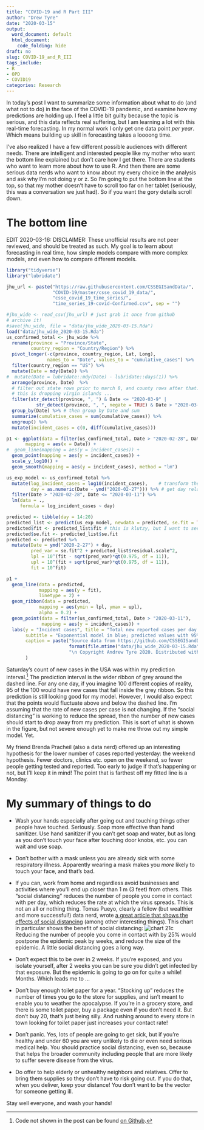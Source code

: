 ```yaml
---
title: "COVID-19 and R Part III"
author: "Drew Tyre"
date: "2020-03-15"
output:
  word_document: default
  html_document:
    code_folding: hide
draft: no
slug: COVID-19_and_R_III
tags_include:
- R
- OPD
- COVID19
categories: Research
---
```


In today's post I want to summarize some information about what to do (and what not to do)
in the face of the COVID-19 pandemic, and examine how my predictions are holding up.
I feel a little bit guilty because the topic is serious, and this data reflects 
real suffering, but I am learning a lot with this real-time forecasting. In my
normal work I only get one data point *per year*. Which means building up skill
in forecasting takes a loooong time. 

I've also realized I have a few different possible audiences with different needs.
There are intelligent and interested people like my mother who want the bottom line
explained but don't care how I get there. There are students who want to learn 
more about how to use R. And then there are some serious data nerds who want to
know about my every choice in the analysis and ask why I'm not doing y or z. So
I'm going to put the bottom line at the top, so that my mother doesn't have to 
scroll too far on her tablet (seriously, this was a conversation we just had).
So if you want the gory details scroll down.

# The bottom line

EDIT 2020-03-16: DISCLAIMER: These unofficial results are not peer reviewed, and should be
treated as such. My goal is to learn about forecasting in real time, 
how simple models compare with more complex models, and even how to compare
different models.

```r
library("tidyverse")
library("lubridate")

jhu_url <- paste("https://raw.githubusercontent.com/CSSEGISandData/", 
                 "COVID-19/master/csse_covid_19_data/", 
                 "csse_covid_19_time_series/", 
                 "time_series_19-covid-Confirmed.csv", sep = "")

#jhu_wide <- read_csv(jhu_url) # just grab it once from github
# archive it! 
#save(jhu_wide, file = "data/jhu_wide_2020-03-15.Rda")
load("data/jhu_wide_2020-03-15.Rda")
us_confirmed_total <- jhu_wide %>% 
  rename(province = "Province/State", 
         country_region = "Country/Region") %>% 
  pivot_longer(-c(province, country_region, Lat, Long), 
               names_to = "Date", values_to = "cumulative_cases") %>% 
  filter(country_region == "US") %>% 
  mutate(Date = mdy(Date)) %>% 
#  mutate(Date = lubridate::mdy(Date) - lubridate::days(1)) %>% 
  arrange(province, Date)  %>% 
  # filter out state rows prior to march 8, and county rows after that. 
  # this is dropping virgin islands ... 
  filter(str_detect(province, ", ") & Date <= "2020-03-9" |
           str_detect(province, ", ", negate = TRUE) & Date > "2020-03-9") %>% 
  group_by(Date) %>% # then group by Date and sum
  summarize(cumulative_cases = sum(cumulative_cases)) %>% 
  ungroup() %>% 
  mutate(incident_cases = c(0, diff(cumulative_cases)))

p1 <- ggplot(data = filter(us_confirmed_total, Date > "2020-02-28", Date <= "2020-03-11"),
       mapping = aes(x = Date)) + 
#  geom_line(mapping = aes(y = incident_cases)) + 
  geom_point(mapping = aes(y = incident_cases)) + 
  scale_y_log10() + 
  geom_smooth(mapping = aes(y = incident_cases), method = "lm")

us_exp_model <- us_confirmed_total %>% 
  mutate(log_incident_cases = log10(incident_cases),    # transform the data
         day = as.numeric(Date - ymd("2020-02-27"))) %>% # get day relative to Feb 27
  filter(Date > "2020-02-28", Date <= "2020-03-11") %>% 
  lm(data = .,
     formula = log_incident_cases ~ day) 

predicted <- tibble(day = 14:20)
predicted_list <- predict(us_exp_model, newdata = predicted, se.fit = TRUE)
predicted$fit <- predicted_list$fit # this is klutzy, but I want to see the answer! 
predicted$se.fit <- predicted_list$se.fit
predicted <- predicted %>% 
  mutate(Date = ymd("2020-2-27") + day,
         pred_var = se.fit^2 + predicted_list$residual.scale^2,
         lpl = 10^(fit - sqrt(pred_var)*qt(0.975, df = 11)),
         upl = 10^(fit + sqrt(pred_var)*qt(0.975, df = 11)),
         fit = 10^fit)

p1 + 
  geom_line(data = predicted,
            mapping = aes(y = fit),
            linetype = 2) +
  geom_ribbon(data = predicted,
            mapping = aes(ymin = lpl, ymax = upl),
            alpha = 0.2) +
  geom_point(data = filter(us_confirmed_total, Date > "2020-03-11"),
             mapping = aes(y = incident_cases)) +
  labs(y = "Incident cases", title = "Total new reported cases per day in the USA",
       subtitle = "Exponential model in blue; predicted values with 95% prediction intervals with dashed line.",
       caption = paste("Source data from https://github.com/CSSEGISandData/COVID-19 downloaded ",
                       format(file.mtime("data/jhu_wide_2020-03-15.Rda"), usetz = TRUE),
                       "\n Copyright Andrew Tyre 2020. Distributed with MIT License.")
       )
```

Saturday's count of new cases in the USA was within my prediction interval.[^1]
The prediction interval is the wider ribbon of grey around
the dashed line. For any one day, if you imagine 100 different
copies of reality, 95 of the 100 would have new cases that fall
inside the grey ribbon. So this prediction is still
looking good for my model. However, I would also
expect that the points would fluctuate above and below
the dashed line. I'm assuming that the rate of
new cases per case is not changing. If the "social distancing"
is working to reduce the spread, then the number of new cases
should start to drop away from my prediction. This is sort of
what is shown in the figure, but not severe enough yet
to make me throw out my simple model. Yet.

My friend Brenda Pracheil (also a data nerd) offered up an interesting 
hypothesis for the lower number of cases reported yesterday: the weekend hypothesis. 
Fewer doctors, clinics etc. open on the weekend, so fewer people getting tested and 
reported. Too early to judge if that's happening or not, but I'll keep
it in mind! The point that is farthest off my fitted line is a Monday. 

# My summary of things to do

- Wash your hands especially after going out and touching things other people have touched. 
Seriously. Soap more effective than hand sanitizer. Use hand sanitizer if you can't get
soap and water, but as long as you don't touch your face after touching door knobs, etc. 
you can wait and use soap. 

- Don't bother with a mask unless you are already sick with some respiratory illness. Apparently
wearing a mask makes you *more* likely to touch your face, and that's bad. 

- If you can, work from home and regardless avoid businesses and activities where you'll end up closer 
than 1 m (3 feet) from others. This "social distancing" reduces the number of people you
come in contact with per day, which reduces the rate at which the virus spreads. This is 
not an all or nothing thing. Tomas Pueyo, clearly a fellow (but wealthier and more successful!) data nerd,
wrote [a great article that shows the effects of social distancing](https://medium.com/@tomaspueyo/coronavirus-act-today-or-people-will-die-f4d3d9cd99ca) (among other interesting things).
This chart in particular shows the benefit of social distancing: 
![chart 21c](https://miro.medium.com/max/2942/1*aXhYA5D5PdTFjCTbFv8zmg.png)
Reducing the number of people you come in contact with by 25% would postpone the epidemic peak by weeks, and reduce the size of the epidemic. A little social distancing goes a long way.

- Don't expect this to be over in 2 weeks. If you're exposed, and you isolate yourself, after 
2 weeks you can be sure you didn't get infected by that exposure. But the epidemic is going to 
go on for quite a while! Months. Which leads me to ... 

- Don't buy enough toilet paper for a year.  "Stocking up" reduces the
number of times you go to the store for supplies, and isn't meant to enable you to weather the apocalypse. 
If you're in a grocery store, and there is some toilet paper, buy a package even if you don't need it.
But don't buy 20, that's just being silly. And rushing around to every store in town looking for
toilet paper just increases your contact rate! 

- Don't panic. Yes, lots of people are going to get sick, but if you're healthy and under 60 you
are very unlikely to die or even need serious medical help. You should practice social distancing,
even so, because that helps the broader community including people that are more likely to suffer
severe disease from the virus. 

- Do offer to help elderly or unhealthy neighbors and relatives. Offer to bring them supplies so 
they don't have to risk going out. If you do that, when you deliver, keep your distance! You don't
want to be the vector for someone getting ill. 

Stay well everyone, and wash your hands!



[^1]: Code not shown in the post can be found [on Github](https://raw.githubusercontent.com/rbind/cheap_shots/master/content/post/covid-19_in_R_II.Rmd).